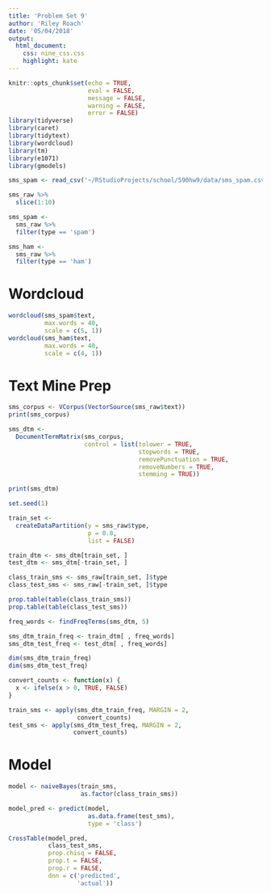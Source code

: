 ```yaml
---
title: 'Problem Set 9'
author: 'Riley Roach'
date: '05/04/2018'
output:
  html_document:
    css: nine_css.css
    highlight: kate
---
```

```r
knitr::opts_chunk$set(echo = TRUE,
                      eval = FALSE,
                      message = FALSE,
                      warning = FALSE,
                      error = FALSE)
library(tidyverse)
library(caret)
library(tidytext)
library(wordcloud)
library(tm)
library(e1071)
library(gmodels)

sms_spam <- read_csv('~/RStudioProjects/school/590hw9/data/sms_spam.csv')
```



```r
sms_raw %>%
  slice(1:10)

sms_spam <-
  sms_raw %>%
  filter(type == 'spam')

sms_ham <-
  sms_raw %>%
  filter(type == 'ham')
```

# Wordcloud

``` r

wordcloud(sms_spam$text,
          max.words = 40,
          scale = c(5, 1))
wordcloud(sms_ham$text,
          max.words = 40,
          scale = c(4, 1))

```



# Text Mine Prep
``` r

sms_corpus <- VCorpus(VectorSource(sms_raw$text))
print(sms_corpus)

sms_dtm <-
  DocumentTermMatrix(sms_corpus,
                     control = list(tolower = TRUE,
                                    stopwords = TRUE,
                                    removePunctuation = TRUE,
                                    removeNumbers = TRUE,
                                    stemming = TRUE))

print(sms_dtm)

set.seed(1)

train_set <-
  createDataPartition(y = sms_raw$type,
                      p = 0.8,
                      list = FALSE)

train_dtm <- sms_dtm[train_set, ]
test_dtm <- sms_dtm[-train_set, ]

class_train_sms <- sms_raw[train_set, ]$type
class_test_sms <- sms_raw[-train_set, ]$type

prop.table(table(class_train_sms))
prop.table(table(class_test_sms))

freq_words <- findFreqTerms(sms_dtm, 5)

sms_dtm_train_freq <- train_dtm[ , freq_words]
sms_dtm_test_freq <- test_dtm[ , freq_words]

dim(sms_dtm_train_freq)
dim(sms_dtm_test_freq)

convert_counts <- function(x) {
  x <- ifelse(x > 0, TRUE, FALSE)
}

train_sms <- apply(sms_dtm_train_freq, MARGIN = 2,
                   convert_counts)
test_sms <- apply(sms_dtm_test_freq, MARGIN = 2,
                  convert_counts)
```


# Model
``` r

model <- naiveBayes(train_sms,
                    as.factor(class_train_sms))

model_pred <- predict(model,
                      as.data.frame(test_sms),
                      type = 'class')

CrossTable(model_pred,
           class_test_sms,
           prop.chisq = FALSE,
           prop.t = FALSE,
           prop.r = FALSE,
           dnn = c('predicted',
                   'actual'))
```

